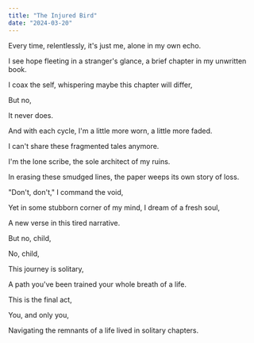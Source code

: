 ```yaml
---
title: "The Injured Bird"
date: "2024-03-20"
---
```


Every time, relentlessly, it's just me, alone in my own echo.  

I see hope fleeting in a stranger's glance, a brief chapter in my unwritten book.  

I coax the self, whispering maybe this chapter will differ,  

But no,  

It never does.  

And with each cycle, I'm a little more worn, a little more faded.

I can't share these fragmented tales anymore.  

I'm the lone scribe, the sole architect of my ruins.  

In erasing these smudged lines, the paper weeps its own story of loss.

"Don't, don't," I command the void,  

Yet in some stubborn corner of my mind, I dream of a fresh soul,  

A new verse in this tired narrative.  

But no, child,  

No, child,  

This journey is solitary,  

A path you've been trained your whole breath of a life.

This is the final act,  

You, and only you,  

Navigating the remnants of a life lived in solitary chapters. 